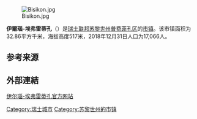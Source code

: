 {{Infobox settlement
| name = 伊尔瑙-埃弗雷蒂孔
| native_name = {{lang|de|Illnau-Effretikon}}
| settlement_type = [[市镇_(瑞士)|瑞士市镇]]
| image_skyline = Kirche Illnau 2012.jpg
| image_caption = 伊尔瑙教堂
| image_seal = Wappen-Illnau-Effretikon.jpg
| image_map = Karte Gemeinde Illnau-Effretikon 2016.png
| map_caption = 伊尔瑙-埃弗雷蒂孔在普费菲孔区的位置
| pushpin_map = Switzerland
| pushpin_label_position = bottom
| pushpin_map_caption = 伊尔瑙-埃弗雷蒂孔在瑞士的位置
| subdivision_type = 国家
| subdivision_name = {{CHE}}
| subdivision_type1 = [[瑞士行政区划|州]]
| subdivision_name1 = [[File:Flag_of_Canton_of_Zürich.svg|16px]] [[苏黎世州|苏黎世州]]
| subdivision_type2 = [[区_(瑞士)|区]]
| subdivision_name2 = [[普费菲孔区|普费菲孔区]]
| elevation_m = 517
| area_total_km2 = 32.86
| population_as_of = 2018年12月31日
| population_footnotes = <ref>{{cite web|url=https://www.bfs.admin.ch/bfs/de/home/statistiken/bevoelkerung.assetdetail.7966022.html|title=Ständige Wohnbevölkerung nach Staatsangehörigkeitskategorie, Geschlecht und Gemeinde, Provisorische Jahresergebnisse, 2018|trans_title=瑞士联邦2018年按国籍、性别和市镇划分的常住人口统计表|date=2019-04-09|publisher=[[瑞士联邦统计署|瑞士联邦统计署]]|language=de|accessdate=2019-10-26|archive-date=2019-04-11|archive-url=https://web.archive.org/web/20190411063248/https://www.bfs.admin.ch/bfs/de/home/statistiken/bevoelkerung.assetdetail.7966022.html|dead-url=no}}</ref>
| population_total = 17066
| population_density_km2 = auto
| timezone = [[欧洲中部时间|CET]]
| utc_offset = +1
| timezone_DST = [[欧洲中部夏令时间|CEST]]
| utc_offset_DST = +2
| coordinates = {{coord|47|24|58|N|8|43|11|E|region:|display=inline,title}}
| postal_code_type = [[瑞士邮政编码系统|邮政编码]]
| postal_code = 8307, 8308, 8314
| blank_name = [[瑞士市镇官方编号|官方编号]]
| blank_info = 0296
| website = {{url|www.ilef.ch}}
}}

[[Image:Bisikon.jpg|right]]

'''伊爾瑙-埃弗雷蒂孔'''（{{lang-de|Illnau-Effretikon}}）是[[瑞士联邦|瑞士联邦]][[苏黎世州|苏黎世州]][[普费菲孔区|普费菲孔区]]的[[市镇_(瑞士)|市镇]]。该市镇面积为32.86平方千米，海拔高度517米，2018年12月31日人口为17,066人。

== 参考来源 ==
{{reflist}}

== 外部連結 ==
[http://www.ilef.ch 伊尔瑙-埃弗雷蒂孔官方网站] {{Wayback|url=http://www.ilef.ch/ |date=20201123170707 }}

{{Authority control}}
{{Switzerland-geo-stub}}
{{DEFAULTSORT:Illnau-Effretikon}}
[[Category:瑞士城市|Category:瑞士城市]]
[[Category:苏黎世州的市镇|Category:苏黎世州的市镇]]